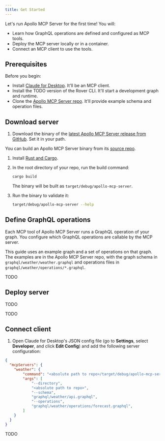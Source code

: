 ```yaml
---
title: Get Started
---
```


<ExperimentalFeature />

Let's run Apollo MCP Server for the first time! You will:
- Learn how GraphQL operations are defined and configured as MCP tools.
- Deploy the MCP server locally or in a container.
- Connect an MCP client to use the tools.

## Prerequisites

Before you begin:
- Install [Claude for Desktop](https://claude.ai/download). It'll be an MCP client.
- Install the TODO version of the Rover CLI. It'll start a development graph and runtime.
- Clone the [Apollo MCP Server repo](https://github.com/apollographql/apollo-mcp-server). It'll provide example schema and operation files.

## Download server

1. Download the binary of the [latest Apollo MCP Server release from GitHub](https://github.com/apollographql/apollo-mcp-server/releases/latest). Set it in your path.

<ExpansionPanel title="Build from source repo">

You can build an Apollo MCP Server binary from its [source repo](https://github.com/apollographql/apollo-mcp-server).

1. Install [Rust and Cargo](https://doc.rust-lang.org/cargo/getting-started/installation.html#install-rust-and-cargo).

1. In the root directory of your repo, run the build command:

    ```sh showLineNumbers=false
    cargo build
    ```

    The binary will be built as `target/debug/apollo-mcp-server`.

1. Run the binary to validate it: 

    ```sh showLineNumbers=false
    target/debug/apollo-mcp-server --help
    ```

</ExpansionPanel>

## Define GraphQL operations 

Each MCP tool of Apollo MCP Server runs a GraphQL operation of your graph. You configure which GraphQL operations are callable by the MCP server. 

This guide uses an example graph and a set of operations on that graph. The examples are in the Apollo MCP Server repo, with the graph schema in `graphql/weather/weather.graphql` and operations files in `graphql/weather/operations/*.graphql`.

TODO

## Deploy server

<Tabs>

<Tab label="Local binary">

TODO

</Tab>

<Tab label="Containerized service">

TODO

</Tab>

</Tabs>



## Connect client

1. Open Claude for Desktop's JSON config file (go to **Settings**, select **Developer**, and click **Edit Config**) and add the following server configuration:

```json
{
  "mcpServers": {
    "weather": {
        "command": "<absolute path to repo>/target/debug/apollo-mcp-server",
        "args": [
            "--directory",
            "<absolute path to repo>",
            "--schema",
            "graphql/weather/api.graphql",
            "--operations",
            "graphql/weather/operations/forecast.graphql",
        ]
    }
  }
}
```


TODO